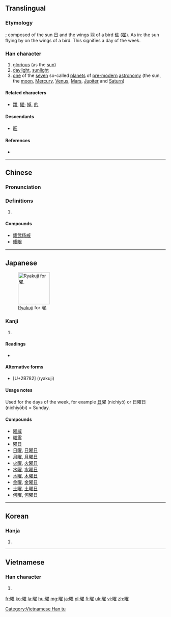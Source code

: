<!--{{stroke order|strokes=18}}-->
{{also|耀}}
==Translingual==
{{stroke order|strokes=18|type=jbw}}

===Etymology===
{{Han compound|日|t1=sun|翟}}; composed of the sun [[日]] and the wings [[羽]] of a bird [[隹]] ([[翟]]). As in: the sun flying by on the wings of a bird. This signifies a day of the week.

===Han character===
{{Han char|rn=72|rad=日|as=14|sn=18|four=6701<sub>4</sub>|canj=日尸一土 (ASMG)|ids=⿰[[日]][[翟]]}}

# [[glorious]] (as the [[sun]])
# [[daylight]], [[sunlight]]
# [[one]] of the [[seven]] so-called [[planet]]s of [[pre-]][[modern]] [[astronomy]] (the sun, the [[moon]], [[Mercury]], [[Venus]], [[Mars]], [[Jupiter]] and [[Saturn]])

====Related characters====
* [[躍]], [[擢]]; [[掉]], [[的]] {{qualifier|cognate characters}}

====Descendants====
* [[𫞂]]

====References====
* {{Han ref|kx=0501.110|dkj=14227|dj=0871.200|hdz=21540.050|uh=66DC|ud=26332|bh=C260|bd=49760}}

----

==Chinese==
{{zh-forms}}

===Pronunciation===
{{zh-pron
|m=yào
|c=jiu6
|mc=y
|oc=y
|ma=
|cat=a,n
}}

===Definitions===
# {{rfdef|lang=zh}}

====Compounds====
* [[耀武扬威]]
* [[耀眼]]

----

==Japanese==
[[File:Abbreviation_kanji_YOU.png|thumb|right|100px|[[w:en:Ryakuji|Ryakuji]] for 曜.]]

===Kanji===
{{ja-kanji|rs=日18|grade=2}}

# {{defn|lang=ja|sort=日14}}

====Readings====
* {{ja-readings
|on=[[よう]] (yō) < [[えう]] (eu)
|kun=[[ひかり]] (hikari), [[かがやく]] (kagayaku)}}

====Alternative forms====
* {{term|𫞂|lang=ja}} [U+2B782] (ryakuji)

====Usage notes====
Used for the days of the week, for example [[日]]曜 (nichiyō) or 日曜日 (nichiyōbi) = Sunday.

====Compounds====
* [[曜威]]
* [[曜霊]]
* [[曜日]]
* [[日曜]], [[日曜日]]
* [[月曜]], [[月曜日]]
* [[火曜]], [[火曜日]]
* [[水曜]], [[水曜日]]
* [[木曜]], [[木曜日]]
* [[金曜]], [[金曜日]]
* [[土曜]], [[土曜日]]
* [[何曜]], [[何曜日]]

----

==Korean==

===Hanja===
{{ko-hanja|hangeul=요|eumhun=|rv=yo|mr=yo|y=yo}}

# {{defn|lang=ko|sort=日14}}

----

==Vietnamese==

===Han character===
{{vi-readings|rs=日14| hanviet = diệu}}

# {{defn|lang=vi|sort=日14}}

[[Category:Vietnamese Han tu]]

[[fr:曜]]
[[ko:曜]]
[[la:曜]]
[[hu:曜]]
[[mg:曜]]
[[ja:曜]]
[[pl:曜]]
[[fi:曜]]
[[uk:曜]]
[[vi:曜]]
[[zh:曜]]